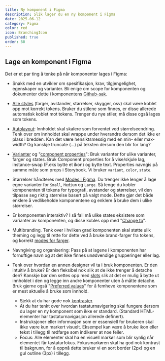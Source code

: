 ```yaml
---
title: Ny komponent i Figma
description: Slik lager du en ny komponent i Figma
date: 2025-06-12
category: Figma
color: red
icon: BranchingIcon
published: true
order: 50
---
```



## Lage en komponent i Figma
Det er et par ting å tenke på når komponenter lages i Figma:

- Snakk med en utvikler om spesifikasjon, krav, tilgjengelighet, egenskaper og varianter. Bli enige om scope for komponenten og dokumenter dette i komponentens [Github-sak](https://github.com/orgs/digdir/projects/3/views/14).

- [Alle styles](https://docs.tokens.studio/manage-tokens/token-types) (farger, avstander, størrelser, skygger, osv) skal være koblet opp mot korrekt tokens. Bruker du stilene som finnes, er disse allerede automatisk koblet mot tokens. Trenger du nye stiler, må disse også lages som tokens.

- [Autolayout](https://help.figma.com/hc/en-us/articles/5731482952599-Using-auto-layout): Innholdet skal skalere som forventet ved størrelseendring. Tenk over om innholdet skal wrappe under hverandre dersom det ikke er plass i bredden. Kan det være hensiktsmessig med en min- eller max-width? Og kanskje truncate (...) på teksten dersom den blir for lang?

- [Varianter](https://help.figma.com/hc/en-us/articles/360056440594-Create-and-use-variants) og "[component properties](https://help.figma.com/hc/en-us/articles/5579474826519-Explore-component-properties)": Bruk varianter for ulike varianter, farger og states. Bruk Component properties for å vise/skjule lag, instance-swap (F.eks bytte et ikon) og bytte text. Properties navngis på samme måte som props i Storybook. Vi bruker `variant`, `color`, `state`.

- Størrelser håndteres med [Modes i Figma](/no/fundamentals/figma/modes-in-figma). Du trenger ikke lenger å lage egne varianter for `Small`, `Medium` og `Large`. Så lenge du kobler komponenten til tokens for typografi, avstander og størrelser, vil den tilpasse seg riktig størrelse basert på valgt mode. Dette gjør det både enklere å vedlikeholde komponentene og enklere å bruke dem i ulike størrelser. 

- Er komponenten interaktiv? I så fall må ulike states eksistere som varianter av komponenten, og disse kobles opp med "[Change to](https://help.figma.com/hc/en-us/articles/360061175334-Create-interactive-components-with-variants#create)".

- Multibranding. Tenk over i hvilken grad komponenten skal støtte ulik theming og legg til rette for dette ved å bruke brand-farger fra tokens, og korrekt [modes for farger](/no/fundamentals/figma/colors-in-figma).

- Navngiving og organisering: Pass på at lagene i komponenten har fornuftige navn og at det ikke finnes unødvendige grupperinger eller lag.

- Tenk over hvordan en annen designer vil ta i bruk komponenten. Er den intuitiv å bruke? Er den fleksibel nok slik at de ikke trenger å detache den? Kanskje bør den settes opp med [slots](https://www.youtube.com/watch?v=FOGgsPz3UTk) slik at det er mulig å bytte ut innholdet i den og legge inn andre komponenter uten å måtte detache. Bruk gjerne også "[Preferred values](https://help.figma.com/hc/en-us/articles/5579474826519-Explore-component-properties#preferred)" for å femheve komponentene som er mest aktuelle å bruke som innhold.

  - Sjekk at du har gode nok [kontraster](https://www.uutilsynet.no/regelverk/testprosedyrar-nettstader/709#suksesskriterium_143_kontrast).
  - At du har tenkt over hvordan tastaturnavigering skal fungere dersom du lager en ny komponent som ikke er standard. (Standard HTML-elementer har tastaturnavigasjon allerede definert).
  - Instruksjoner eller informasjon som er essensiell for brukeren skal ikke være kun markert visuelt. Eksempel kan være å bruke ikon eller tekst i tillegg til rødfarge som indikerer at noe feiler.
  - Focus: Alle elementer skal ha en visuell markør som blir synlig når elementet får tastaturfokus. Fokusmarkøren skal ha god nok kontrast til bakgrunn, for å oppnå dette bruker vi en sort border (2px) og en gul outline (3px) i tillegg.
